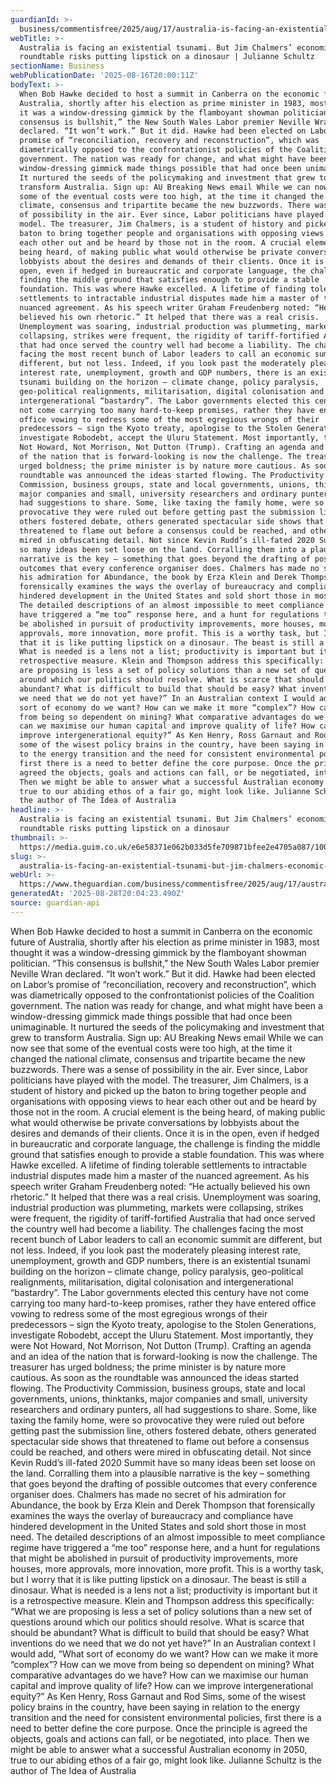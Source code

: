```yaml
---
guardianId: >-
  business/commentisfree/2025/aug/17/australia-is-facing-an-existential-tsunami-but-jim-chalmers-economic-roundtable-risks-putting-lipstick-on-a-dinosaur
webTitle: >-
  Australia is facing an existential tsunami. But Jim Chalmers’ economic
  roundtable risks putting lipstick on a dinosaur | Julianne Schultz
sectionName: Business
webPublicationDate: '2025-08-16T20:00:11Z'
bodyText: >-
  When Bob Hawke decided to host a summit in Canberra on the economic future of
  Australia, shortly after his election as prime minister in 1983, most thought
  it was a window-dressing gimmick by the flamboyant showman politician. “This
  consensus is bullshit,” the New South Wales Labor premier Neville Wran
  declared. “It won’t work.” But it did. Hawke had been elected on Labor’s
  promise of “reconciliation, recovery and reconstruction”, which was
  diametrically opposed to the confrontationist policies of the Coalition
  government. The nation was ready for change, and what might have been a
  window-dressing gimmick made things possible that had once been unimaginable.
  It nurtured the seeds of the policymaking and investment that grew to
  transform Australia. Sign up: AU Breaking News email While we can now see that
  some of the eventual costs were too high, at the time it changed the national
  climate, consensus and tripartite became the new buzzwords. There was a sense
  of possibility in the air. Ever since, Labor politicians have played with the
  model. The treasurer, Jim Chalmers, is a student of history and picked up the
  baton to bring together people and organisations with opposing views to hear
  each other out and be heard by those not in the room. A crucial element is the
  being heard, of making public what would otherwise be private conversations by
  lobbyists about the desires and demands of their clients. Once it is in the
  open, even if hedged in bureaucratic and corporate language, the challenge is
  finding the middle ground that satisfies enough to provide a stable
  foundation. This was where Hawke excelled. A lifetime of finding tolerable
  settlements to intractable industrial disputes made him a master of the
  nuanced agreement. As his speech writer Graham Freudenberg noted: “He actually
  believed his own rhetoric.” It helped that there was a real crisis.
  Unemployment was soaring, industrial production was plummeting, markets were
  collapsing, strikes were frequent, the rigidity of tariff-fortified Australia
  that had once served the country well had become a liability. The challenges
  facing the most recent bunch of Labor leaders to call an economic summit are
  different, but not less. Indeed, if you look past the moderately pleasing
  interest rate, unemployment, growth and GDP numbers, there is an existential
  tsunami building on the horizon – climate change, policy paralysis,
  geo-political realignments, militarisation, digital colonisation and
  intergenerational “bastardry”. The Labor governments elected this century have
  not come carrying too many hard-to-keep promises, rather they have entered
  office vowing to redress some of the most egregious wrongs of their
  predecessors – sign the Kyoto treaty, apologise to the Stolen Generations,
  investigate Robodebt, accept the Uluru Statement. Most importantly, they were
  Not Howard, Not Morrison, Not Dutton (Trump). Crafting an agenda and an idea
  of the nation that is forward-looking is now the challenge. The treasurer has
  urged boldness; the prime minister is by nature more cautious. As soon as the
  roundtable was announced the ideas started flowing. The Productivity
  Commission, business groups, state and local governments, unions, thinktanks,
  major companies and small, university researchers and ordinary punters, all
  had suggestions to share. Some, like taxing the family home, were so
  provocative they were ruled out before getting past the submission line,
  others fostered debate, others generated spectacular side shows that
  threatened to flame out before a consensus could be reached, and others were
  mired in obfuscating detail. Not since Kevin Rudd’s ill-fated 2020 Summit have
  so many ideas been set loose on the land. Corralling them into a plausible
  narrative is the key – something that goes beyond the drafting of possible
  outcomes that every conference organiser does. Chalmers has made no secret of
  his admiration for Abundance, the book by Erza Klein and Derek Thompson that
  forensically examines the ways the overlay of bureaucracy and compliance have
  hindered development in the United States and sold short those in most need.
  The detailed descriptions of an almost impossible to meet compliance regime
  have triggered a “me too” response here, and a hunt for regulations that might
  be abolished in pursuit of productivity improvements, more houses, more
  approvals, more innovation, more profit. This is a worthy task, but I worry
  that it is like putting lipstick on a dinosaur. The beast is still a dinosaur.
  What is needed is a lens not a list; productivity is important but it is a
  retrospective measure. Klein and Thompson address this specifically: “What we
  are proposing is less a set of policy solutions than a new set of questions
  around which our politics should resolve. What is scarce that should be
  abundant? What is difficult to build that should be easy? What inventions do
  we need that we do not yet have?” In an Australian context I would add, “What
  sort of economy do we want? How can we make it more “complex”? How can we move
  from being so dependent on mining? What comparative advantages do we have? How
  can we maximise our human capital and improve quality of life? How can we
  improve intergenerational equity?” As Ken Henry, Ross Garnaut and Rod Sims,
  some of the wisest policy brains in the country, have been saying in relation
  to the energy transition and the need for consistent environmental policies,
  first there is a need to better define the core purpose. Once the principle is
  agreed the objects, goals and actions can fall, or be negotiated, into place.
  Then we might be able to answer what a successful Australian economy in 2050,
  true to our abiding ethos of a fair go, might look like. Julianne Schultz is
  the author of The Idea of Australia
headline: >-
  Australia is facing an existential tsunami. But Jim Chalmers’ economic
  roundtable risks putting lipstick on a dinosaur
thumbnail: >-
  https://media.guim.co.uk/e6e58371e062b033d5fe709871bfee2e4705a087/1003_269_2997_2398/500.jpg
slug: >-
  australia-is-facing-an-existential-tsunami-but-jim-chalmers-economic-roundtable-risks-putting-lipstick-on-a-dinosaur-or-julianne-schultz
webUrl: >-
  https://www.theguardian.com/business/commentisfree/2025/aug/17/australia-is-facing-an-existential-tsunami-but-jim-chalmers-economic-roundtable-risks-putting-lipstick-on-a-dinosaur
generatedAt: '2025-08-28T20:04:23.490Z'
source: guardian-api
---
```

When Bob Hawke decided to host a summit in Canberra on the economic future of Australia, shortly after his election as prime minister in 1983, most thought it was a window-dressing gimmick by the flamboyant showman politician. “This consensus is bullshit,” the New South Wales Labor premier Neville Wran declared. “It won’t work.” But it did. Hawke had been elected on Labor’s promise of “reconciliation, recovery and reconstruction”, which was diametrically opposed to the confrontationist policies of the Coalition government. The nation was ready for change, and what might have been a window-dressing gimmick made things possible that had once been unimaginable. It nurtured the seeds of the policymaking and investment that grew to transform Australia. Sign up: AU Breaking News email While we can now see that some of the eventual costs were too high, at the time it changed the national climate, consensus and tripartite became the new buzzwords. There was a sense of possibility in the air. Ever since, Labor politicians have played with the model. The treasurer, Jim Chalmers, is a student of history and picked up the baton to bring together people and organisations with opposing views to hear each other out and be heard by those not in the room. A crucial element is the being heard, of making public what would otherwise be private conversations by lobbyists about the desires and demands of their clients. Once it is in the open, even if hedged in bureaucratic and corporate language, the challenge is finding the middle ground that satisfies enough to provide a stable foundation. This was where Hawke excelled. A lifetime of finding tolerable settlements to intractable industrial disputes made him a master of the nuanced agreement. As his speech writer Graham Freudenberg noted: “He actually believed his own rhetoric.” It helped that there was a real crisis. Unemployment was soaring, industrial production was plummeting, markets were collapsing, strikes were frequent, the rigidity of tariff-fortified Australia that had once served the country well had become a liability. The challenges facing the most recent bunch of Labor leaders to call an economic summit are different, but not less. Indeed, if you look past the moderately pleasing interest rate, unemployment, growth and GDP numbers, there is an existential tsunami building on the horizon – climate change, policy paralysis, geo-political realignments, militarisation, digital colonisation and intergenerational “bastardry”. The Labor governments elected this century have not come carrying too many hard-to-keep promises, rather they have entered office vowing to redress some of the most egregious wrongs of their predecessors – sign the Kyoto treaty, apologise to the Stolen Generations, investigate Robodebt, accept the Uluru Statement. Most importantly, they were Not Howard, Not Morrison, Not Dutton (Trump). Crafting an agenda and an idea of the nation that is forward-looking is now the challenge. The treasurer has urged boldness; the prime minister is by nature more cautious. As soon as the roundtable was announced the ideas started flowing. The Productivity Commission, business groups, state and local governments, unions, thinktanks, major companies and small, university researchers and ordinary punters, all had suggestions to share. Some, like taxing the family home, were so provocative they were ruled out before getting past the submission line, others fostered debate, others generated spectacular side shows that threatened to flame out before a consensus could be reached, and others were mired in obfuscating detail. Not since Kevin Rudd’s ill-fated 2020 Summit have so many ideas been set loose on the land. Corralling them into a plausible narrative is the key – something that goes beyond the drafting of possible outcomes that every conference organiser does. Chalmers has made no secret of his admiration for Abundance, the book by Erza Klein and Derek Thompson that forensically examines the ways the overlay of bureaucracy and compliance have hindered development in the United States and sold short those in most need. The detailed descriptions of an almost impossible to meet compliance regime have triggered a “me too” response here, and a hunt for regulations that might be abolished in pursuit of productivity improvements, more houses, more approvals, more innovation, more profit. This is a worthy task, but I worry that it is like putting lipstick on a dinosaur. The beast is still a dinosaur. What is needed is a lens not a list; productivity is important but it is a retrospective measure. Klein and Thompson address this specifically: “What we are proposing is less a set of policy solutions than a new set of questions around which our politics should resolve. What is scarce that should be abundant? What is difficult to build that should be easy? What inventions do we need that we do not yet have?” In an Australian context I would add, “What sort of economy do we want? How can we make it more “complex”? How can we move from being so dependent on mining? What comparative advantages do we have? How can we maximise our human capital and improve quality of life? How can we improve intergenerational equity?” As Ken Henry, Ross Garnaut and Rod Sims, some of the wisest policy brains in the country, have been saying in relation to the energy transition and the need for consistent environmental policies, first there is a need to better define the core purpose. Once the principle is agreed the objects, goals and actions can fall, or be negotiated, into place. Then we might be able to answer what a successful Australian economy in 2050, true to our abiding ethos of a fair go, might look like. Julianne Schultz is the author of The Idea of Australia
